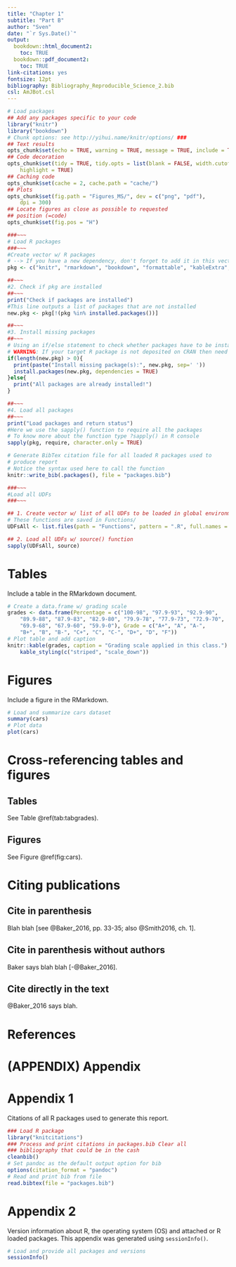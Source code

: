 ```yaml
--- 
title: "Chapter 1"
subtitle: "Part B"
author: "Sven"
date: "`r Sys.Date()`"
output:
  bookdown::html_document2: 
    toc: TRUE
  bookdown::pdf_document2:
    toc: TRUE
link-citations: yes
fontsize: 12pt
bibliography: Bibliography_Reproducible_Science_2.bib 
csl: AmJBot.csl
---
```


<!-- GLOBAL OPTIONS -->
```r
# Load packages
## Add any packages specific to your code
library("knitr")
library("bookdown")
# Chunk options: see http://yihui.name/knitr/options/ ###
## Text results
opts_chunk$set(echo = TRUE, warning = TRUE, message = TRUE, include = TRUE)
## Code decoration
opts_chunk$set(tidy = TRUE, tidy.opts = list(blank = FALSE, width.cutoff = 60),
    highlight = TRUE)
## Caching code
opts_chunk$set(cache = 2, cache.path = "cache/")
## Plots
opts_chunk$set(fig.path = "Figures_MS/", dev = c("png", "pdf"),
    dpi = 300)
## Locate figures as close as possible to requested
## position (=code)
opts_chunk$set(fig.pos = "H")
```

<!-- LOAD ALL DEPENDENCIES -->
```r
###~~~
# Load R packages
###~~~
#Create vector w/ R packages
# --> If you have a new dependency, don't forget to add it in this vector
pkg <- c("knitr", "rmarkdown", "bookdown", "formattable", "kableExtra", "dplyr", "magrittr", "prettydoc", "htmltools", "knitcitations", "bibtex", "devtools")

##~~~
#2. Check if pkg are installed
##~~~
print("Check if packages are installed")
#This line outputs a list of packages that are not installed
new.pkg <- pkg[!(pkg %in% installed.packages())]

##~~~
#3. Install missing packages
##~~~
# Using an if/else statement to check whether packages have to be installed
# WARNING: If your target R package is not deposited on CRAN then need to adjust code/function
if(length(new.pkg) > 0){
  print(paste("Install missing package(s):", new.pkg, sep=' '))
  install.packages(new.pkg, dependencies = TRUE)
}else{
  print("All packages are already installed!")
}

##~~~
#4. Load all packages
##~~~
print("Load packages and return status")
#Here we use the sapply() function to require all the packages
# To know more about the function type ?sapply() in R console
sapply(pkg, require, character.only = TRUE)

# Generate BibTex citation file for all loaded R packages used to
# produce report
# Notice the syntax used here to call the function
knitr::write_bib(.packages(), file = "packages.bib")
```

<!-- LOAD UDFs -->
```r
###~~~
#Load all UDFs 
###~~~

## 1. Create vector w/ list of all UDFs to be loaded in global environment
# These functions are saved in Functions/
UDFsAll <- list.files(path = "Functions", pattern = ".R", full.names = TRUE)

## 2. Load all UDFs w/ source() function
sapply(UDFsAll, source)
```

# Tables

Include a table in the RMarkdown document.

```r
# Create a data.frame w/ grading scale
grades <- data.frame(Percentage = c("100-98", "97.9-93", "92.9-90",
    "89.9-88", "87.9-83", "82.9-80", "79.9-78", "77.9-73", "72.9-70",
    "69.9-68", "67.9-60", "59.9-0"), Grade = c("A+", "A", "A-",
    "B+", "B", "B-", "C+", "C", "C-", "D+", "D", "F"))
# Plot table and add caption
knitr::kable(grades, caption = "Grading scale applied in this class.") %>%
    kable_styling(c("striped", "scale_down"))
```

# Figures

Include a figure in the RMarkdown.

```r
# Load and summarize cars dataset
summary(cars)
# Plot data
plot(cars)
```

# Cross-referencing tables and figures

## Tables

See Table \@ref(tab:tabgrades).

## Figures

See Figure \@ref(fig:cars).

# Citing publications

## Cite in parenthesis

Blah blah [see @Baker_2016, pp. 33-35; also @Smith2016, ch. 1].

## Cite in parenthesis without authors

Baker says blah blah [-@Baker_2016].

## Cite directly in the text

@Baker_2016 says blah.



# References

<div id="refs"></div>

# (APPENDIX) Appendix {-}

# Appendix 1

Citations of all R packages used to generate this report.

```r
### Load R package
library("knitcitations")
### Process and print citations in packages.bib Clear all
### bibliography that could be in the cash
cleanbib()
# Set pandoc as the default output option for bib
options(citation_format = "pandoc")
# Read and print bib from file
read.bibtex(file = "packages.bib")
```

# Appendix 2

Version information about R, the operating system (OS) and attached or R loaded packages. This appendix was generated using `sessionInfo()`.

```r
# Load and provide all packages and versions
sessionInfo()
```

